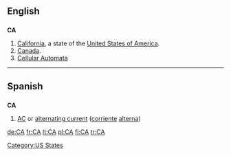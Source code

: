 {{see|Appendix:Variations of "ca"}}
==English==

==={{abbreviation}}===
'''CA'''

# [[California]], a state of the [[United States of America]].
# [[Canada]].
# [[Cellular Automata]]

[[Category:US States]]

----

==Spanish==

==={{abbreviation|Spanish}}===
'''CA'''

# [[AC]] or [[alternating current]] ([[corriente]] [[alterna]])

[[de:CA]]
[[fr:CA]]
[[lt:CA]]
[[pl:CA]]
[[fi:CA]]
[[tr:CA]]